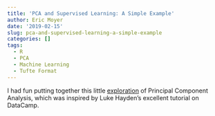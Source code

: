 ```yaml
---
title: 'PCA and Supervised Learning: A Simple Example'
author: Eric Moyer
date: '2019-02-15'
slug: pca-and-supervised-learning-a-simple-example
categories: []
tags:
  - R
  - PCA
  - Machine Learning
  - Tufte Format
---
```


I had fun putting together this little <a href="/pca-tutorial.html">exploration</a> 
of Principal Component Analysis, which was inspired by Luke Hayden's excellent 
tutorial on DataCamp.

